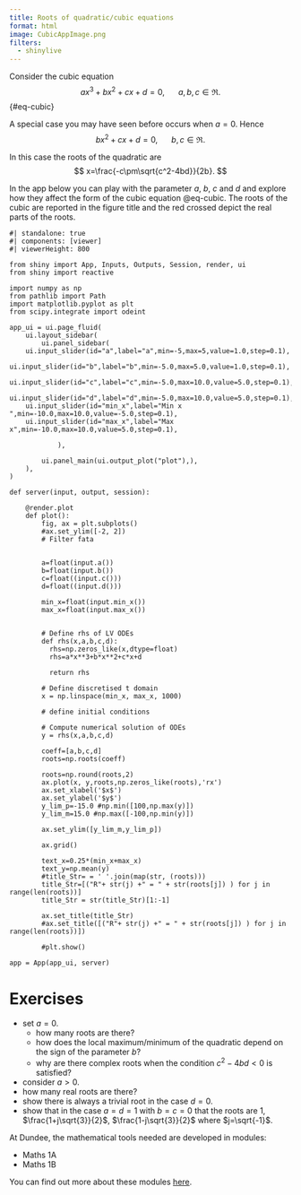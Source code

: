 ```yaml
---
title: Roots of quadratic/cubic equations
format: html 
image: CubicAppImage.png
filters:
  - shinylive
---
```


Consider the cubic equation
$$
ax^3+bx^2+cx+d=0, \ \ \quad a,b,c \in \Re.
$$ {#eq-cubic}

A special case you may have seen before occurs when $a=0$. Hence
$$
bx^2+cx+d=0, \ \ \quad b,c \in \Re.
$$

In this case the roots of the quadratic are
$$
x=\frac{-c\pm\sqrt{c^2-4bd}}{2b}.
$$

In the app below you can play with the parameter $a$, $b$, $c$ and $d$ and explore how they affect the form of the cubic equation @eq-cubic. The roots of the cubic are reported in the figure title and the red crossed depict the real parts of the roots. 

```shinylive-python
#| standalone: true
#| components: [viewer]
#| viewerHeight: 800

from shiny import App, Inputs, Outputs, Session, render, ui
from shiny import reactive

import numpy as np
from pathlib import Path
import matplotlib.pyplot as plt
from scipy.integrate import odeint

app_ui = ui.page_fluid(
    ui.layout_sidebar(
        ui.panel_sidebar(
    ui.input_slider(id="a",label="a",min=-5,max=5,value=1.0,step=0.1),
    ui.input_slider(id="b",label="b",min=-5.0,max=5.0,value=1.0,step=0.1),
    ui.input_slider(id="c",label="c",min=-5.0,max=10.0,value=5.0,step=0.1),            
    ui.input_slider(id="d",label="d",min=-5.0,max=10.0,value=5.0,step=0.1),            
    ui.input_slider(id="min_x",label="Min x ",min=-10.0,max=10.0,value=-5.0,step=0.1),  
    ui.input_slider(id="max_x",label="Max x",min=-10.0,max=10.0,value=5.0,step=0.1),
        
            ),

        ui.panel_main(ui.output_plot("plot"),),
    ),
)

def server(input, output, session):
    
    @render.plot
    def plot():
        fig, ax = plt.subplots()
        #ax.set_ylim([-2, 2])
        # Filter fata
        
        
        a=float(input.a())
        b=float(input.b())
        c=float((input.c()))
        d=float((input.d()))

        min_x=float(input.min_x())
        max_x=float(input.max_x())

        
        # Define rhs of LV ODEs
        def rhs(x,a,b,c,d):
          rhs=np.zeros_like(x,dtype=float)
          rhs=a*x**3+b*x**2+c*x+d

          return rhs

        # Define discretised t domain
        x = np.linspace(min_x, max_x, 1000)

        # define initial conditions
        
        # Compute numerical solution of ODEs
        y = rhs(x,a,b,c,d)

        coeff=[a,b,c,d]
        roots=np.roots(coeff)

        roots=np.round(roots,2)
        ax.plot(x, y,roots,np.zeros_like(roots),'rx')
        ax.set_xlabel('$x$')
        ax.set_ylabel('$y$')
        y_lim_p=-15.0 #np.min([100,np.max(y)])
        y_lim_m=15.0 #np.max([-100,np.min(y)])

        ax.set_ylim([y_lim_m,y_lim_p])

        ax.grid()

        text_x=0.25*(min_x+max_x)
        text_y=np.mean(y)
        #title_Str= = ' '.join(map(str, (roots)))
        title_Str=[("R"+ str(j) +" = " + str(roots[j]) ) for j in range(len(roots))]
        title_Str = str(title_Str)[1:-1]

        ax.set_title(title_Str)
        #ax.set_title([("R"+ str(j) +" = " + str(roots[j]) ) for j in range(len(roots))])

        #plt.show()
    
app = App(app_ui, server)
```

# Exercises 

* set $a=0$.
  - how many roots are there?
  - how does the local maximum/minimum of the quadratic depend on the sign of the parameter $b$?
  - why are there complex roots when the condition $c^2-4bd<0$ is satisfied?

*  consider $a>0$. 
  - how many real roots are there?
  - show there is always a trivial root in the case $d=0$.
  - show that in the case $a=d=1$ with $b=c=0$ that the roots are 
     1, $\frac{1+j\sqrt{3}}{2}$, $\frac{1-j\sqrt{3}}{2}$ where $j=\sqrt{-1}$. 




:::{.callout-note}

At Dundee, the mathematical tools needed are developed in modules:

* Maths 1A
* Maths 1B



You can find out more about these modules [here](https://www.dundee.ac.uk/undergraduate/mathematics-bsc/teaching-and-assessment).

:::





